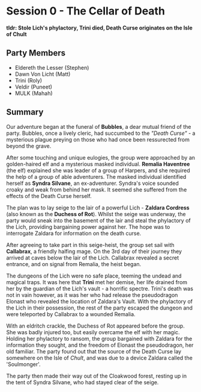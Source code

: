 
# Session 0 - The Cellar of Death

**tldr:  Stole Lich's phylactory, Trini died, Death Curse originates on the Isle of Chult**


## Party Members

- Eldereth the Lesser (Stephen)
- Dawn Von Licht (Matt)
- Trini (Roly)
- Veldir (Puneet)
- MULK (Mahah)

## Summary

Our adventure began at the funeral of **Bubbles**, a dear mutual friend of the party. Bubbles, once a lively cleric, had succumbed to the _"Death Curse"_ - a mysterious plague preying on those who had once been ressurected from beyond the grave.

After some touching and unique eulogies, the group were approached by an golden-haired elf and a mysterious masked individual. **Remalia Haventree** (the elf) explained she was leader of a group of Harpers, and she required the help of a group of able adventurers. The masked individual identified herself as **Syndra Silvane**, an ex-adventurer. Syndra's voice sounded croaky and weak from behind her mask. It seemed she suffered from the effects of the Death Curse herself.

The plan was to lay seige to the lair of a powerful Lich - **Zaldara Cordress** (also known as the **Duchess of Rot**). Whilst the seige was underway, the party would sneak into the basement of the lair and steal the phylactory of the Lich, providing bargaining power against her. The hope was to interrogate Zaldara for information on the death curse.

After agreeing to take part in this seige-heist, the group set sail with **Callabrax**, a friendly halfing mage. On the 3rd day of their journey they arrived at caves below the lair of the Lich. Callabrax revealed a secret entrance, and on signal from Remalia, the heist began.

The dungeons of the Lich were no safe place, teeming the undead and magical traps. It was here that **Trini** met her demise, her life drained from her by the guardian of the Lich's vault - a horrific spectre. Trini's death was not in vain however, as it was her who had release the pseudodragon Elonast who revealed the location of Zaldara's Vault. With the phylactory of the Lich in their possession, the rest of the party escaped the dungeon and were teleported by Callabrax to a wounded Remalia.

With an eldritch crackle, the Duchess of Rot appeared before the group. She was badly injured too, but easily overcame the elf with her magic. Holding her phylactory to ransom, the group bargained with Zaldara for the information they sought, and the freedom of Elonast the pseudodragon, her old familiar. The party found out that the source of the Death Curse lay somewhere on the Isle of _Chult_, and was due to a device Zaldara called the 'Soulmonger'.

The party then made their way out of the Cloakwood forest, resting up in the tent of Syndra Silvane, who had stayed clear of the seige.
